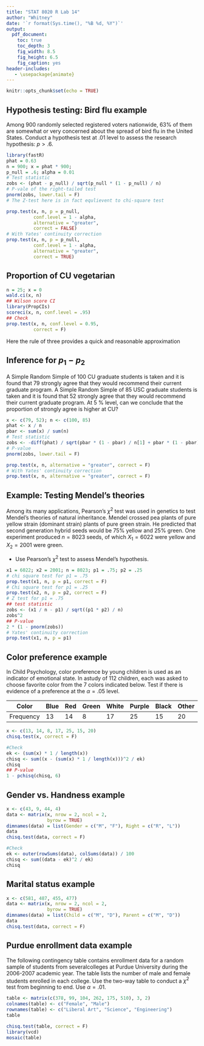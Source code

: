 ```yaml
---
title: "STAT 8020 R Lab 14"
author: "Whitney"
date: '`r format(Sys.time(), "%B %d, %Y")`'
output:
  pdf_document:
    toc: true
    toc_depth: 3
    fig_width: 8.5
    fig_height: 6.5
    fig_caption: yes
header-includes:
   - \usepackage{animate}
---
```



```r
knitr::opts_chunk$set(echo = TRUE)
```


## Hypothesis testing: Bird flu example

Among 900 randomly selected registered
voters nationwide, 63% of them are somewhat or
very concerned about the spread of bird flu in the United States. Conduct a hypothesis test at .01 level to assess the research hypothesis: $p>.6$.


```r
library(fastR)
phat = 0.63
n = 900; x = phat * 900; 
p_null = .6; alpha = 0.01 
# Test statistic
zobs <- (phat - p_null) / sqrt(p_null * (1 - p_null) / n)
# P-vale of the right-tailed test
pnorm(zobs, lower.tail = F)
# The Z-test here is in fact equlievent to chi-square test

prop.test(x, n, p = p_null,
          conf.level = 1 - alpha,
          alternative = "greater",
          correct = FALSE)
# With Yates' continuity correction
prop.test(x, n, p = p_null,
          conf.level = 1 - alpha,
          alternative = "greater",
          correct = TRUE)
```

## Proportion of CU vegetarian

```r
n = 25; x = 0
wald.ci(x, n)
## Wilson score CI
library(PropCIs)
scoreci(x, n, conf.level = .95)
## Check 
prop.test(x, n, conf.level = 0.95,
          correct = F)
```

Here the rule of three provides a quick and reasonable approximation

## Inference for $p_{1}-p_{2}$

A Simple Random Simple of 100 CU graduate students is taken and it is found that 79 strongly
agree that they would recommend their current graduate program. A Simple Random Simple of 85
USC graduate students is taken and it is found that 52 strongly agree that they
would recommend their current graduate program. At 5 % level, can we conclude that the proportion of strongly agree is higher at CU?


```r
x <- c(79, 52); n <- c(100, 85)
phat <- x / n
pbar <- sum(x) / sum(n)
# Test statistic
zobs <- -diff(phat) / sqrt(pbar * (1 - pbar) / n[1] + pbar * (1 - pbar) / n[2]) 
# P-value
pnorm(zobs, lower.tail = F)

prop.test(x, n, alternative = "greater", correct = F)
# With Yates' continuity correction
prop.test(x, n, alternative = "greater", correct = F)
```

## Example: Testing Mendel’s theories

Among its many applications, Pearson's $\chi^2$ test was used in genetics to test Mendel's theories of natural inheritance. Mendel crossed pea plants of pure yellow strain (dominant strain) plants of pure green strain. He predicted that second generation hybrid seeds would be 75% yellow and 25% green. One experiment produced $n = 8023$ seeds, of which $X_{1} = 6022$ were yellow and $X_{2}=2001$ were green.

* Use Pearson's $\chi^2$ test to assess Mendel's hypothesis.

```r
x1 = 6022; x2 = 2001; n = 8023; p1 = .75; p2 = .25
# chi square test for p1 = .75
prop.test(x1, n, p = p1, correct = F)
# Chi square test for p1 = .25
prop.test(x2, n, p = p2, correct = F)
# Z test for p1 = .75
## test statistic
zobs <- (x1 / n - p1) / sqrt((p1 * p2) / n)
zobs^2
## P-value
2 * (1 - pnorm(zobs))
# Yates' continuity correction
prop.test(x1, n, p = p1)
```


## Color preference example

In Child Psychology, color preference by young children is used as an indicator of emotional state. In astudy of 112 children,  each was asked to choose favorite  color  from  the  7  colors  indicated  below. Test if there is evidence of a preference at the $\alpha = .05$ level.


Color     | Blue | Red | Green | White | Purple | Black | Other
----------|------|-----|-------|-------|--------|-------|------
Frequency | 13   |  14 | 8     | 17    | 25     | 15    | 20


```r
x <- c(13, 14, 8, 17, 25, 15, 20)
chisq.test(x, correct = F)

#Check 
ek <- (sum(x) * 1 / length(x))
chisq <- sum((x - (sum(x) * 1 / length(x)))^2 / ek)
chisq
## P-value
1 - pchisq(chisq, 6)
```

## Gender vs. Handness example

```r
x <- c(43, 9, 44, 4)
data <- matrix(x, nrow = 2, ncol = 2,
               byrow = TRUE)
dimnames(data) = list(Gender = c("M", "F"), Right = c("R", "L"))
data
chisq.test(data, correct = F)

#Check
ek <- outer(rowSums(data), colSums(data)) / 100
chisq <- sum((data - ek)^2 / ek)
chisq
```

## Marital status example

```r
x <- c(581, 487, 455, 477)
data <- matrix(x, nrow = 2, ncol = 2,
               byrow = TRUE)
dimnames(data) = list(Child = c("M", "D"), Parent = c("M", "D"))
data
chisq.test(data, correct = F)
```


## Purdue enrollment data example

The following contingency table contains enrollment data for a random sample of students from severalcolleges at Purdue University during the 2006-2007 academic year. The table lists the number of male and female students enrolled in each college. Use the two-way table to conduct a $\chi^2$ test from beginning to end. Use $\alpha = .01$.


```r
table <- matrix(c(378, 99, 104, 262, 175, 510), 3, 2)
colnames(table) <- c("Female", "Male")
rownames(table) <- c("Liberal Art", "Science", "Engineering")
table
```

```r
chisq.test(table, correct = F)
library(vcd)
mosaic(table)
```



